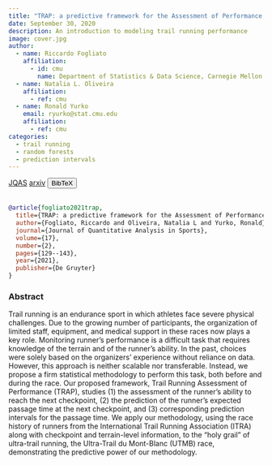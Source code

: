 ```yaml
---
title: "TRAP: a predictive framework for the Assessment of Performance in Trail Running"
date: September 30, 2020
description: An introduction to modeling trail running performance
image: cover.jpg
author:
  - name: Riccardo Fogliato
    affiliation:
      - id: cmu
        name: Department of Statistics & Data Science, Carnegie Mellon University
  - name: Natalia L. Oliveira
    affiliation:
      - ref: cmu
  - name: Ronald Yurko
    email: ryurko@stat.cmu.edu
    affiliation:
      - ref: cmu
categories:
  - trail running
  - random forests
  - prediction intervals
---
```


<a href="https://www.degruyter.com/document/doi/10.1515/jqas-2020-0013/html?lang=en" target="_blank" rel="noopener noreferrer" class="bi-bank btn btn-primary" role="button"> JQAS</a>
<a href="https://arxiv.org/abs/2002.01328" target="_blank" rel="noopener noreferrer" class="bi-file-earmark-text-fill btn btn-warning" role="button"> arxiv</a>
<!-- BibTeX -->
<button class="btn btn-info" type="button" data-bs-toggle="collapse" data-bs-target="#fogliato2021trap" aria-expanded="false" aria-controls="fogliato2021trap">
  BibTeX
</button>
<div class="collapse" id="fogliato2021trap">
  <br>
  <div class="card card-body">
```bibtex
@article{fogliato2021trap,
  title={TRAP: a predictive framework for the Assessment of Performance in Trail Running},
  author={Fogliato, Riccardo and Oliveira, Natalia L and Yurko, Ronald},
  journal={Journal of Quantitative Analysis in Sports},
  volume={17},
  number={2},
  pages={129--143},
  year={2021},
  publisher={De Gruyter}
}
```
  </div>
</div>


### Abstract

Trail running is an endurance sport in which athletes face severe physical challenges. Due to the growing number of participants, the organization of limited staff, equipment, and medical support in these races now plays a key role. Monitoring runner’s performance is a difficult task that requires knowledge of the terrain and of the runner’s ability. In the past, choices were solely based on the organizers’ experience without reliance on data. However, this approach is neither scalable nor transferable. Instead, we propose a firm statistical methodology to perform this task, both before and during the race. Our proposed framework, Trail Running Assessment of Performance (TRAP), studies (1) the assessment of the runner’s ability to reach the next checkpoint, (2) the prediction of the runner’s expected passage time at the next checkpoint, and (3) corresponding prediction intervals for the passage time. We apply our methodology, using the race history of runners from the International Trail Running Association (ITRA) along with checkpoint and terrain-level information, to the “holy grail” of ultra-trail running, the Ultra-Trail du Mont-Blanc (UTMB) race, demonstrating the predictive power of our methodology.

